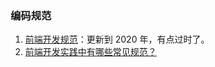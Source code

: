 ### 编码规范

1. [前端开发规范](https://github.com/ecomfe/spec)：更新到 2020 年，有点过时了。
2. [前端开发实践中有哪些常见规范？](https://www.zhihu.com/question/28376083)
